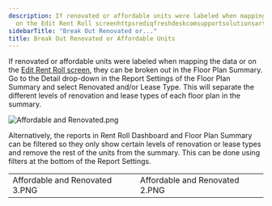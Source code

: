 ```yaml
---
description: If renovated or affordable units were labeled when mapping the data or
  on the Edit Rent Roll screenhttpsrediqfreshdeskcomsupportsolutionsarticleseditrentroll...
sidebarTitle: "Break Out Renovated or..."
title: Break Out Renovated or Affordable Units
---
```


If renovated or affordable units were labeled when mapping the data or on the [Edit Rent Roll screen](https://rediq.freshdesk.com/support/solutions/articles/5000742265-edit-rent-roll-screen), they can be broken out in the Floor Plan Summary. Go to the Detail drop-down in the Report Settings of the Floor Plan Summary and select Renovated and/or Lease Type. This will separate the different levels of renovation and lease types of each floor plan in the summary.


<Frame>
  <img src="/images/rediq/b7a76c64bda64e7c8e03294a6678f8da5cbf4f7f.png" alt="Affordable and Renovated.png" />
</Frame>


Alternatively, the reports in Rent Roll Dashboard and Floor Plan Summary can be filtered so they only show certain levels of renovation or lease types and remove the rest of the units from the summary. This can be done using filters at the bottom of the Report Settings.




|  |  |
| --- | --- |
| Affordable and Renovated 3.PNG | Affordable and Renovated 2.PNG |